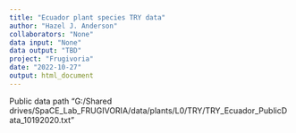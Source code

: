 ```yaml
---
title: "Ecuador plant species TRY data"
author: "Hazel J. Anderson"
collaborators: "None"
data input: "None"
data output: "TBD"
project: "Frugivoria"
date: "2022-10-27"
output: html_document
---
```


Public data path "G:/Shared drives/SpaCE_Lab_FRUGIVORIA/data/plants/L0/TRY/TRY_Ecuador_PublicData_10192020.txt"